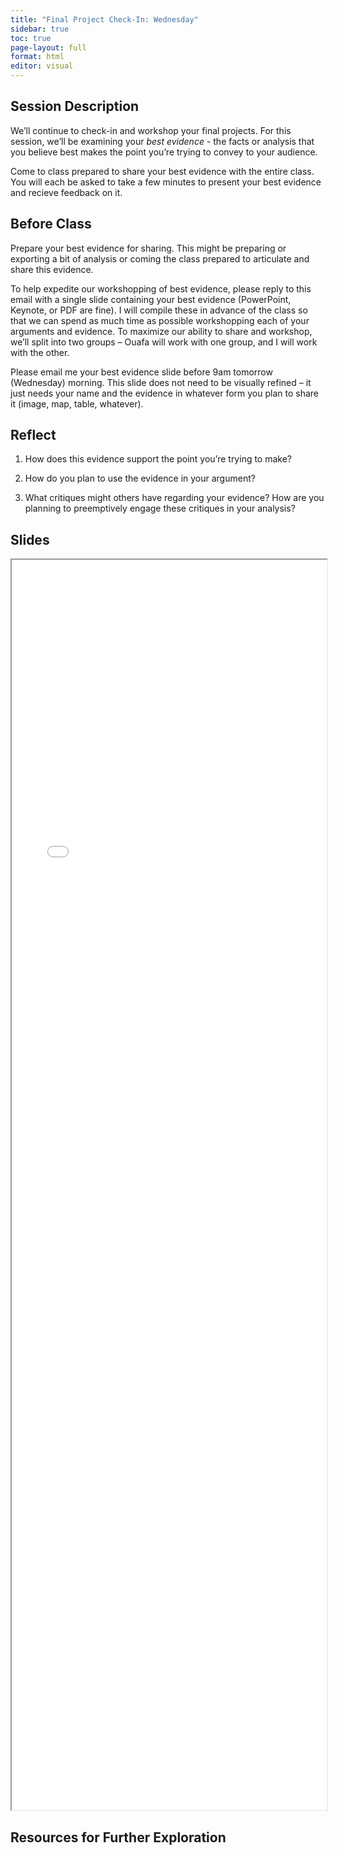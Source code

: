 ```yaml
---
title: "Final Project Check-In: Wednesday"
sidebar: true
toc: true
page-layout: full
format: html
editor: visual
---
```


## Session Description

We'll continue to check-in and workshop your final projects. For this session, we'll be examining your *best evidence* - the facts or analysis that you believe best makes the point you're trying to convey to your audience.

Come to class prepared to share your best evidence with the entire class. You will each be asked to take a few minutes to present your best evidence and recieve feedback on it.

## Before Class

Prepare your best evidence for sharing. This might be preparing or exporting a bit of analysis or coming the class prepared to articulate and share this evidence.

To help expedite our workshopping of best evidence, please reply to this email with a single slide containing your best evidence (PowerPoint, Keynote, or PDF are fine). I will compile these in advance of the class so that we can spend as much time as possible workshopping each of your arguments and evidence. To maximize our ability to share and workshop, we’ll split into two groups – Ouafa will work with one group, and I will work with the other.
 
Please email me your best evidence slide before 9am tomorrow (Wednesday) morning. This slide does not need to be visually refined – it just needs your name and the evidence in whatever form you plan to share it (image, map, table, whatever).

## Reflect

1.  How does this evidence support the point you're trying to make?

2.  How do you plan to use the evidence in your argument?

3.  What critiques might others have regarding your evidence? How are you planning to preemptively engage these critiques in your analysis?

## Slides

```{=html}
<iframe class="slide-deck" src="../slides/S21_Best_Evidence/index.html" style="width:100%;height:50vh;margin:0;padding:0"; frameborder="2"></iframe>
```

## Resources for Further Exploration
